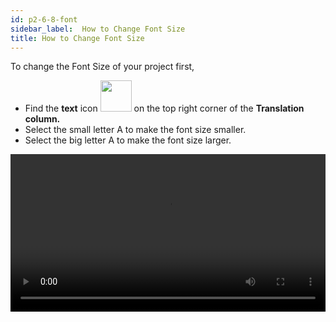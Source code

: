 ```yaml
---
id: p2-6-8-font
sidebar_label:  How to Change Font Size
title: How to Change Font Size
---
```


To change the Font Size of your project first, 

- Find the **text** icon <img src="/autographaAssetsV2/how-to/font-soze.png" width="50px" alt=""/> on the top right corner of the **Translation column.**
- Select the small letter A to make the font size smaller.
- Select the big letter A to make the font size larger. 

<video controls src="/autographaAssetsV2/how-to/change-font.mov" width="100%" type="video/mov"/>